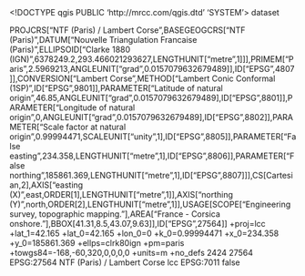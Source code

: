 <!DOCTYPE qgis PUBLIC 'http://mrcc.com/qgis.dtd' 'SYSTEM'>
<qgis version="3.28.15-Firenze">
  <identifier></identifier>
  <parentidentifier></parentidentifier>
  <language></language>
  <type>dataset</type>
  <title></title>
  <abstract></abstract>
  <contact>
    <name></name>
    <organization></organization>
    <position></position>
    <voice></voice>
    <fax></fax>
    <email></email>
    <role></role>
  </contact>
  <links/>
  <fees></fees>
  <encoding></encoding>
  <crs>
    <spatialrefsys nativeFormat="Wkt">
      <wkt>PROJCRS["NTF (Paris) / Lambert Corse",BASEGEOGCRS["NTF (Paris)",DATUM["Nouvelle Triangulation Francaise (Paris)",ELLIPSOID["Clarke 1880 (IGN)",6378249.2,293.466021293627,LENGTHUNIT["metre",1]]],PRIMEM["Paris",2.5969213,ANGLEUNIT["grad",0.0157079632679489]],ID["EPSG",4807]],CONVERSION["Lambert Corse",METHOD["Lambert Conic Conformal (1SP)",ID["EPSG",9801]],PARAMETER["Latitude of natural origin",46.85,ANGLEUNIT["grad",0.0157079632679489],ID["EPSG",8801]],PARAMETER["Longitude of natural origin",0,ANGLEUNIT["grad",0.0157079632679489],ID["EPSG",8802]],PARAMETER["Scale factor at natural origin",0.99994471,SCALEUNIT["unity",1],ID["EPSG",8805]],PARAMETER["False easting",234.358,LENGTHUNIT["metre",1],ID["EPSG",8806]],PARAMETER["False northing",185861.369,LENGTHUNIT["metre",1],ID["EPSG",8807]]],CS[Cartesian,2],AXIS["easting (X)",east,ORDER[1],LENGTHUNIT["metre",1]],AXIS["northing (Y)",north,ORDER[2],LENGTHUNIT["metre",1]],USAGE[SCOPE["Engineering survey, topographic mapping."],AREA["France - Corsica onshore."],BBOX[41.31,8.5,43.07,9.63]],ID["EPSG",27564]]</wkt>
      <proj4>+proj=lcc +lat_1=42.165 +lat_0=42.165 +lon_0=0 +k_0=0.99994471 +x_0=234.358 +y_0=185861.369 +ellps=clrk80ign +pm=paris +towgs84=-168,-60,320,0,0,0,0 +units=m +no_defs</proj4>
      <srsid>2424</srsid>
      <srid>27564</srid>
      <authid>EPSG:27564</authid>
      <description>NTF (Paris) / Lambert Corse</description>
      <projectionacronym>lcc</projectionacronym>
      <ellipsoidacronym>EPSG:7011</ellipsoidacronym>
      <geographicflag>false</geographicflag>
    </spatialrefsys>
  </crs>
  <extent>
    <spatial minx="0" crs="EPSG:27564" maxy="0" maxz="0" dimensions="2" miny="0" maxx="0" minz="0"/>
    <temporal>
      <period>
        <start></start>
        <end></end>
      </period>
    </temporal>
  </extent>
</qgis>
